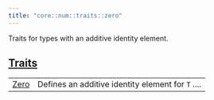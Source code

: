 ```yaml
---
title: "core::num::traits::zero"
---
```



Traits for types with an additive identity element.



## [Traits](./core-num-traits-zero-traits)

| | |
|:---|:---|
| [Zero](./core-num-traits-zero-Zero) | Defines an additive identity element for `T` .... |
